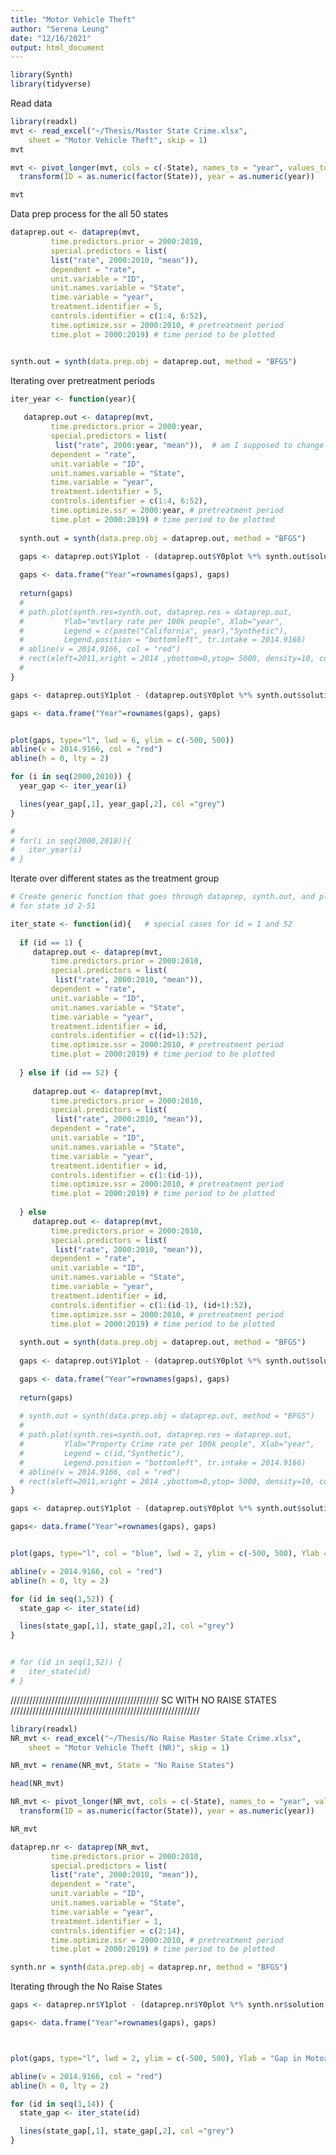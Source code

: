 ```yaml
---
title: "Motor Vehicle Theft"
author: "Serena Leung"
date: "12/16/2021"
output: html_document
---
```


```r
library(Synth)
library(tidyverse)
```


Read data 
```r
library(readxl)
mvt <- read_excel("~/Thesis/Master State Crime.xlsx", 
    sheet = "Motor Vehicle Theft", skip = 1)
mvt
```


```r
mvt <- pivot_longer(mvt, cols = c(-State), names_to = "year", values_to = "rate") %>% 
  transform(ID = as.numeric(factor(State)), year = as.numeric(year))

mvt
```


Data prep process for the all 50 states 
```r
dataprep.out <- dataprep(mvt, 
         time.predictors.prior = 2000:2010,
         special.predictors = list(
         list("rate", 2000:2010, "mean")),
         dependent = "rate", 
         unit.variable = "ID",       
         unit.names.variable = "State", 
         time.variable = "year", 
         treatment.identifier = 5, 
         controls.identifier = c(1:4, 6:52),
         time.optimize.ssr = 2000:2010, # pretreatment period
         time.plot = 2000:2019) # time period to be plotted


synth.out = synth(data.prep.obj = dataprep.out, method = "BFGS")
```





Iterating over pretreatment periods
```r
iter_year <- function(year){
  
   dataprep.out <- dataprep(mvt, 
         time.predictors.prior = 2000:year,
         special.predictors = list(
          list("rate", 2000:year, "mean")),  # am I supposed to change this?
         dependent = "rate", 
         unit.variable = "ID",       
         unit.names.variable = "State", 
         time.variable = "year", 
         treatment.identifier = 5, 
         controls.identifier = c(1:4, 6:52),
         time.optimize.ssr = 2000:year, # pretreatment period
         time.plot = 2000:2019) # time period to be plotted
   
  synth.out = synth(data.prep.obj = dataprep.out, method = "BFGS")
  
  gaps <- dataprep.out$Y1plot - (dataprep.out$Y0plot %*% synth.out$solution.w)

  gaps <- data.frame("Year"=rownames(gaps), gaps)
  
  return(gaps)
  # 
  # path.plot(synth.res=synth.out, dataprep.res = dataprep.out, 
  #         Ylab="mvtlary rate per 100k people", Xlab="year",
  #         Legend = c(paste("California", year),"Synthetic"),
  #         Legend.position = "bottomleft", tr.intake = 2014.9166)
  # abline(v = 2014.9166, col = "red")
  # rect(xleft=2011,xright = 2014 ,ybottom=0,ytop= 5000, density=10, col = "gray") # Realignment
  # 
}
```


```r
gaps <- dataprep.out$Y1plot - (dataprep.out$Y0plot %*% synth.out$solution.w)

gaps <- data.frame("Year"=rownames(gaps), gaps)


plot(gaps, type="l", lwd = 6, ylim = c(-500, 500))
abline(v = 2014.9166, col = "red")
abline(h = 0, lty = 2)

for (i in seq(2000,2010)) {
  year_gap <- iter_year(i)

  lines(year_gap[,1], year_gap[,2], col ="grey")
}

# 
# for(i in seq(2000,2010)){
#   iter_year(i)
# }
```



Iterate over different states as the treatment group

```r
# Create generic function that goes through dataprep, synth.out, and plot 
# for state id 2-51

iter_state <- function(id){   # special cases for id = 1 and 52
  
  if (id == 1) {  
     dataprep.out <- dataprep(mvt, 
         time.predictors.prior = 2000:2010,
         special.predictors = list(
          list("rate", 2000:2010, "mean")),
         dependent = "rate", 
         unit.variable = "ID",       
         unit.names.variable = "State", 
         time.variable = "year", 
         treatment.identifier = id, 
         controls.identifier = c((id+1):52),
         time.optimize.ssr = 2000:2010, # pretreatment period
         time.plot = 2000:2019) # time period to be plotted
     
  } else if (id == 52) {
    
     dataprep.out <- dataprep(mvt, 
         time.predictors.prior = 2000:2010,
         special.predictors = list(
          list("rate", 2000:2010, "mean")),
         dependent = "rate", 
         unit.variable = "ID",       
         unit.names.variable = "State", 
         time.variable = "year", 
         treatment.identifier = id, 
         controls.identifier = c(1:(id-1)),
         time.optimize.ssr = 2000:2010, # pretreatment period
         time.plot = 2000:2019) # time period to be plotted
     
  } else
     dataprep.out <- dataprep(mvt, 
         time.predictors.prior = 2000:2010,
         special.predictors = list(
          list("rate", 2000:2010, "mean")),
         dependent = "rate", 
         unit.variable = "ID",       
         unit.names.variable = "State", 
         time.variable = "year", 
         treatment.identifier = id, 
         controls.identifier = c(1:(id-1), (id+1):52),
         time.optimize.ssr = 2000:2010, # pretreatment period
         time.plot = 2000:2019) # time period to be plotted
  
  synth.out = synth(data.prep.obj = dataprep.out, method = "BFGS")
  
  gaps <- dataprep.out$Y1plot - (dataprep.out$Y0plot %*% synth.out$solution.w)

  gaps <- data.frame("Year"=rownames(gaps), gaps)
  
  return(gaps)
  
  # synth.out = synth(data.prep.obj = dataprep.out, method = "BFGS")
  # 
  # path.plot(synth.res=synth.out, dataprep.res = dataprep.out, 
  #         Ylab="Property Crime rate per 100k people", Xlab="year",
  #         Legend = c(id,"Synthetic"),
  #         Legend.position = "bottomleft", tr.intake = 2014.9166)
  # abline(v = 2014.9166, col = "red")
  # rect(xleft=2011,xright = 2014 ,ybottom=0,ytop= 5000, density=10, col = "gray") # Realignment
}

```




```r
gaps <- dataprep.out$Y1plot - (dataprep.out$Y0plot %*% synth.out$solution.w)

gaps<- data.frame("Year"=rownames(gaps), gaps)


plot(gaps, type="l", col = "blue", lwd = 2, ylim = c(-500, 500), Ylab = "Gap in Burglary rate per 100k people")

abline(v = 2014.9166, col = "red")
abline(h = 0, lty = 2)

for (id in seq(1,52)) {
  state_gap <- iter_state(id)

  lines(state_gap[,1], state_gap[,2], col ="grey")
}


# for (id in seq(1,52)) {
#   iter_state(id)
# }

```




/////////////////////////////////////////////// SC WITH NO RAISE STATES ////////////////////////////////////////////////////////////


```r
library(readxl)
NR_mvt <- read_excel("~/Thesis/No Raise Master State Crime.xlsx", 
    sheet = "Motor Vehicle Theft (NR)", skip = 1)

NR_mvt = rename(NR_mvt, State = "No Raise States")

head(NR_mvt)

```



```r
NR_mvt <- pivot_longer(NR_mvt, cols = c(-State), names_to = "year", values_to = "rate") %>%
  transform(ID = as.numeric(factor(State)), year = as.numeric(year))

NR_mvt

```



```r
dataprep.nr <- dataprep(NR_mvt, 
         time.predictors.prior = 2000:2010,
         special.predictors = list(
         list("rate", 2000:2010, "mean")),
         dependent = "rate", 
         unit.variable = "ID",       
         unit.names.variable = "State", 
         time.variable = "year", 
         treatment.identifier = 1, 
         controls.identifier = c(2:14),
         time.optimize.ssr = 2000:2010, # pretreatment period
         time.plot = 2000:2019) # time period to be plotted
```


```r
synth.nr = synth(data.prep.obj = dataprep.nr, method = "BFGS")
```



Iterating through the No Raise States 
```r
gaps <- dataprep.nr$Y1plot - (dataprep.nr$Y0plot %*% synth.nr$solution.w)

gaps<- data.frame("Year"=rownames(gaps), gaps)



plot(gaps, type="l", lwd = 2, ylim = c(-500, 500), Ylab = "Gap in Motor Vehicle Theft rate per 100k people")

abline(v = 2014.9166, col = "red")
abline(h = 0, lty = 2)

for (id in seq(1,14)) {
  state_gap <- iter_state(id)

  lines(state_gap[,1], state_gap[,2], col ="grey")
}
```









